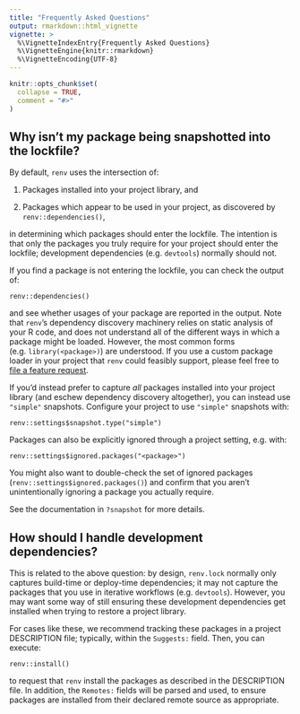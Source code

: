 ```yaml
---
title: "Frequently Asked Questions"
output: rmarkdown::html_vignette
vignette: >
  %\VignetteIndexEntry{Frequently Asked Questions}
  %\VignetteEngine{knitr::rmarkdown}
  %\VignetteEncoding{UTF-8}
---
```


```r
knitr::opts_chunk$set(
  collapse = TRUE,
  comment = "#>"
)
```

## Why isn't my package being snapshotted into the lockfile?

By default, `renv` uses the intersection of:

1. Packages installed into your project library, and

2. Packages which appear to be used in your project, as discovered by
   `renv::dependencies()`,

in determining which packages should enter the lockfile. The intention is that
only the packages you truly require for your project should enter the lockfile;
development dependencies (e.g. `devtools`) normally should not.

If you find a package is not entering the lockfile, you can check the output of:

```
renv::dependencies()
```

and see whether usages of your package are reported in the output. Note that
`renv`'s dependency discovery machinery relies on static analysis of your R
code, and does not understand all of the different ways in which a package might
be loaded. However, the most common forms (e.g. `library(<package>)`) are
understood. If you use a custom package loader in your project that `renv` could
feasibly support, please feel free to
[file a feature request](https://github.com/rstudio/renv/issues).

If you'd instead prefer to capture _all_ packages installed into your project
library (and eschew dependency discovery altogether), you can instead use
`"simple"` snapshots. Configure your project to use `"simple"` snapshots with:

```
renv::settings$snapshot.type("simple")
```

Packages can also be explicitly ignored through a project setting, e.g. with:

```
renv::settings$ignored.packages("<package>")
```

You might also want to double-check the set of ignored packages
(`renv::settings$ignored.packages()`) and confirm that you aren't
unintentionally ignoring a package you actually require.

See the documentation in `?snapshot` for more details.


## How should I handle development dependencies?

This is related to the above question: by design, `renv.lock` normally only
captures build-time or deploy-time dependencies; it may not capture the packages
that you use in iterative workflows (e.g. `devtools`). However, you may want
some way of still ensuring these development dependencies get installed when
trying to restore a project library.

For cases like these, we recommend tracking these packages in a project
DESCRIPTION file; typically, within the `Suggests:` field. Then, you can
execute:

```
renv::install()
```

to request that `renv` install the packages as described in the DESCRIPTION
file. In addition, the `Remotes:` fields will be parsed and used, to ensure
packages are installed from their declared remote source as appropriate.

